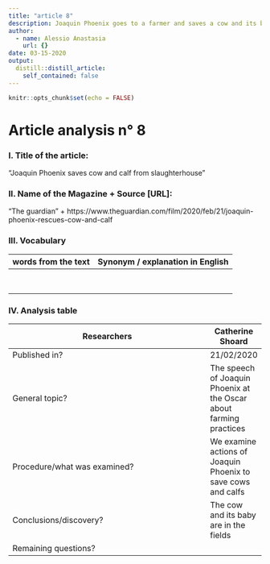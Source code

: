 ```yaml
---
title: "article 8"
description: Joaquin Phoenix goes to a farmer and saves a cow and its baby from slaughterhouse
author:
  - name: Alessio Anastasia
    url: {}
date: 03-15-2020
output:
  distill::distill_article:
    self_contained: false
---
```


```r
knitr::opts_chunk$set(echo = FALSE)
```
# Article analysis n° 8 

### I. Title of the article: 

"Joaquin Phoenix saves cow and calf from slaughterhouse"

### II. Name of the Magazine + Source [URL]:

"The guardian" + https://www.theguardian.com/film/2020/feb/21/joaquin-phoenix-rescues-cow-and-calf

### III. Vocabulary

| words from the text | Synonym / explanation in   English |
| ------------------- | ---------------------------------- |
|                |                                |
|          |                                 |
|              |                           |
|             |                               |
|              |                          |
|                 |                                |
|             |                        |
|         |                    |

### IV. Analysis table

| Researchers                    |   Catherine Shoard  |
|--------------------------------|-------|
| Published in?                  |   21/02/2020  |
| General topic?                 |   The speech of Joaquin Phoenix at the Oscar about farming practices    |
| Procedure/what   was examined? |  We examine actions of Joaquin Phoenix to save cows and calfs   |
| Conclusions/discovery?         |    The cow and its baby are in the fields    |
| Remaining questions?           |     |



